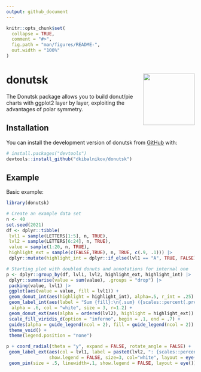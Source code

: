 ```yaml
---
output: github_document
---
```


<!-- README.md is generated from README.Rmd. Please edit that file -->

```r
knitr::opts_chunk$set(
  collapse = TRUE,
  comment = "#>",
  fig.path = "man/figures/README-",
  out.width = "100%"
)
```

# <img src="man/figures/donutsk_logo.png" align="right" height="138" /></a>

# donutsk

<!-- badges: start -->

<!-- badges: end -->

The Donutsk package allows you to build donut/pie charts with ggplot2 layer by layer, exploiting the advantages of polar symmetry.

## Installation

You can install the development version of donutsk from [GitHub](https://github.com/) with:

``` r
# install.packages("devtools")
devtools::install_github("dkibalnikov/donutsk")
```

## Example

Basic example:

```r
library(donutsk)

# Create an example data set
n <- 40
set.seed(2021)
df <- dplyr::tibble(
 lvl1 = sample(LETTERS[1:5], n, TRUE),
 lvl2 = sample(LETTERS[6:24], n, TRUE),
 value = sample(1:20, n, TRUE),
 highlight_ext = sample(c(FALSE,TRUE), n, TRUE, c(.9, .1))) |>
 dplyr::mutate(highlight_int = dplyr::if_else(lvl1 == "A", TRUE, FALSE))

# Starting plot with doubled donuts and annotations for internal one
p <- dplyr::group_by(df, lvl1, lvl2, highlight_ext, highlight_int) |>
 dplyr::summarise(value = sum(value), .groups = "drop") |>
 packing(value, lvl1) |>
 ggplot(aes(value = value, fill = lvl1)) +
 geom_donut_int(aes(highlight = highlight_int), alpha=.5, r_int = .25) +
 geom_label_int(aes(label = "Sum {fill}:\n{.sum} ({scales::percent(.prc)})"),
  alpha = .6, col = "white", size = 3, r=1.2) +
 geom_donut_ext(aes(alpha = ordered(lvl2), highlight = highlight_ext)) +
 scale_fill_viridis_d(option = "inferno", begin = .1, end = .7) +
 guides(alpha = guide_legend(ncol = 2), fill = guide_legend(ncol = 2)) +
 theme_void() + 
 theme(legend.position = "none")  

p + coord_radial(theta = "y", expand = FALSE, rotate_angle = FALSE) +
 geom_label_ext(aes(col = lvl1, label = paste0(lvl2, ": {scales::percent(.prc_grp)}")),
                show.legend = FALSE, size=3, col="white", layout = eye()) +
 geom_pin(size = .5, linewidth=.1, show.legend = FALSE, layout = eye())
```

